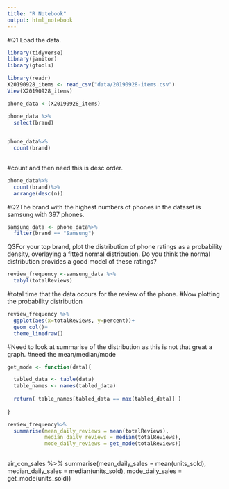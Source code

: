 ```yaml
---
title: "R Notebook"
output: html_notebook
---
```


#Q1 Load the data.

```r
library(tidyverse)
library(janitor)
library(gtools)

```

```r
library(readr)
X20190928_items <- read_csv("data/20190928-items.csv")
View(X20190928_items)
```
```r
phone_data <-(X20190928_items)
```

```r
phone_data %>%
  select(brand)
 
```

```r
phone_data%>%
  count(brand)
 
```
#count and then need this is desc order.
```r
phone_data%>%
  count(brand)%>%
  arrange(desc(n))
```

#Q2The brand with the highest numbers of phones in the dataset is samsung with 397 phones.


```r
samsung_data <- phone_data%>%
  filter(brand == "Samsung")
```

Q3For your top brand, plot the distribution of phone ratings as a probability density, overlaying a fitted normal distribution. Do you think the normal distribution provides a good model of these ratings?



```r
review_frequency <-samsung_data %>%
  tabyl(totalReviews)

```

#total time that the data occurs for the review of the phone.
#Now plotting the probability distribution

```r
review_frequency %>%
  ggplot(aes(x=totalReviews, y=percent))+
  geom_col()+
  theme_linedraw()
```
#Need to look at summarise of the distribution as this is not that great a graph.
#need the mean/median/mode

```r
get_mode <- function(data){

  tabled_data <- table(data)
  table_names <- names(tabled_data)
  
  return( table_names[tabled_data == max(tabled_data)] )
  
}
```

```r
review_frequency%>%
  summarise(mean_daily_reviews = mean(totalReviews), 
            median_daily_reviews = median(totalReviews),
            mode_daily_reviews = get_mode(totalReviews))
  
```






air_con_sales %>%
  summarise(mean_daily_sales = mean(units_sold), 
            median_daily_sales = median(units_sold),
            mode_daily_sales = get_mode(units_sold))

